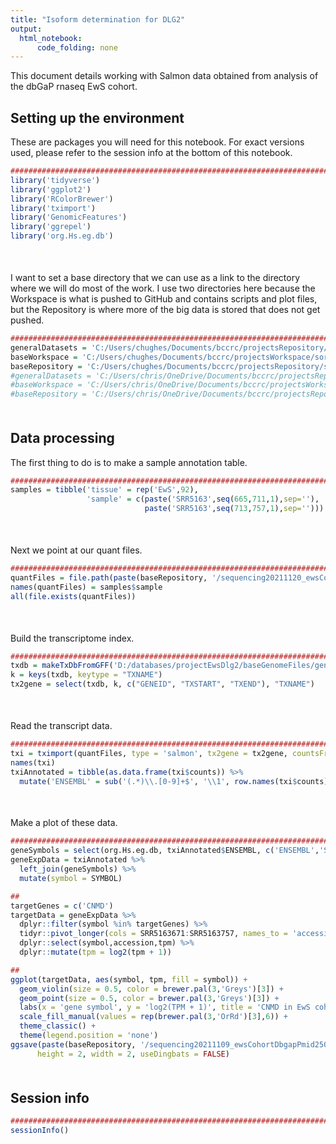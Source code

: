 ```yaml
---
title: "Isoform determination for DLG2"
output:
  html_notebook:
      code_folding: none
---
```


This document details working with Salmon data obtained from analysis of the dbGaP rnaseq EwS cohort.

## Setting up the environment

These are packages you will need for this notebook. For exact versions used, please refer to the session info at the bottom of this notebook.

```r
##########################################################################################
library('tidyverse')
library('ggplot2')
library('RColorBrewer')
library('tximport')
library('GenomicFeatures')
library('ggrepel')
library('org.Hs.eg.db')
```

<div style="margin-bottom:50px;"></div>

I want to set a base directory that we can use as a link to the directory where we will do most of the work. I use two directories here because the Workspace is what is pushed to GitHub and contains scripts and plot files, but the Repository is where more of the big data is stored that does not get pushed.

```r
##########################################################################################
generalDatasets = 'C:/Users/chughes/Documents/bccrc/projectsRepository/generalDatasets'
baseWorkspace = 'C:/Users/chughes/Documents/bccrc/projectsWorkspace/sorensenLab/relatedToDlg2'
baseRepository = 'C:/Users/chughes/Documents/bccrc/projectsRepository/sorensenLab/relatedToDlg2'
#generalDatasets = 'C:/Users/chris/OneDrive/Documents/bccrc/projectsRepository/generalDatasets'
#baseWorkspace = 'C:/Users/chris/OneDrive/Documents/bccrc/projectsWorkspace/sorensenLab/relatedToYbx1'
#baseRepository = 'C:/Users/chris/OneDrive/Documents/bccrc/projectsRepository/sorensenLab/relatedToYbx1'
```

<div style="margin-bottom:50px;"></div>

## Data processing

The first thing to do is to make a sample annotation table.

```r
##########################################################################################
samples = tibble('tissue' = rep('EwS',92),
                 'sample' = c(paste('SRR5163',seq(665,711,1),sep=''),
                              paste('SRR5163',seq(713,757,1),sep='')))
```

<div style="margin-bottom:50px;"></div>

Next we point at our quant files.

```r
##########################################################################################
quantFiles = file.path(paste(baseRepository, '/sequencing20211120_ewsCohortDbgapPmid25010205/quants', sep = ''), samples$sample, 'quant.sf')
names(quantFiles) = samples$sample
all(file.exists(quantFiles))
```

<div style="margin-bottom:50px;"></div>

Build the transcriptome index.

```r
##########################################################################################
txdb = makeTxDbFromGFF('D:/databases/projectEwsDlg2/baseGenomeFiles/genome.gtf')
k = keys(txdb, keytype = "TXNAME")
tx2gene = select(txdb, k, c("GENEID", "TXSTART", "TXEND"), "TXNAME")
```

<div style="margin-bottom:50px;"></div>

Read the transcript data.

```r
##########################################################################################
txi = tximport(quantFiles, type = 'salmon', tx2gene = tx2gene, countsFromAbundance = 'lengthScaledTPM')
names(txi)
txiAnnotated = tibble(as.data.frame(txi$counts)) %>%
  mutate('ENSEMBL' = sub('(.*)\\.[0-9]+$', '\\1', row.names(txi$counts)))
```

<div style="margin-bottom:50px;"></div>

Make a plot of these data.

```r
##########################################################################################
geneSymbols = select(org.Hs.eg.db, txiAnnotated$ENSEMBL, c('ENSEMBL','SYMBOL'), 'ENSEMBL') 
geneExpData = txiAnnotated %>%
  left_join(geneSymbols) %>%
  mutate(symbol = SYMBOL)

##
targetGenes = c('CNMD')
targetData = geneExpData %>%
  dplyr::filter(symbol %in% targetGenes) %>%
  tidyr::pivot_longer(cols = SRR5163671:SRR5163757, names_to = 'accession', values_to = 'tpm') %>%
  dplyr::select(symbol,accession,tpm) %>%
  dplyr::mutate(tpm = log2(tpm + 1))

##
ggplot(targetData, aes(symbol, tpm, fill = symbol)) +
  geom_violin(size = 0.5, color = brewer.pal(3,'Greys')[3]) +
  geom_point(size = 0.5, color = brewer.pal(3,'Greys')[3]) +
  labs(x = 'gene symbol', y = 'log2(TPM + 1)', title = 'CNMD in EwS cohort') +
  scale_fill_manual(values = rep(brewer.pal(3,'OrRd')[3],6)) +
  theme_classic() +
  theme(legend.position = 'none')
ggsave(paste(baseRepository, '/sequencing20211109_ewsCohortDbgapPmid25010205/scatter_cnmdAcrossCohort.pdf', sep = ''),
      height = 2, width = 2, useDingbats = FALSE)
```


<div style="margin-bottom:50px;"></div>

## Session info

```r
##########################################################################################
sessionInfo()
```









